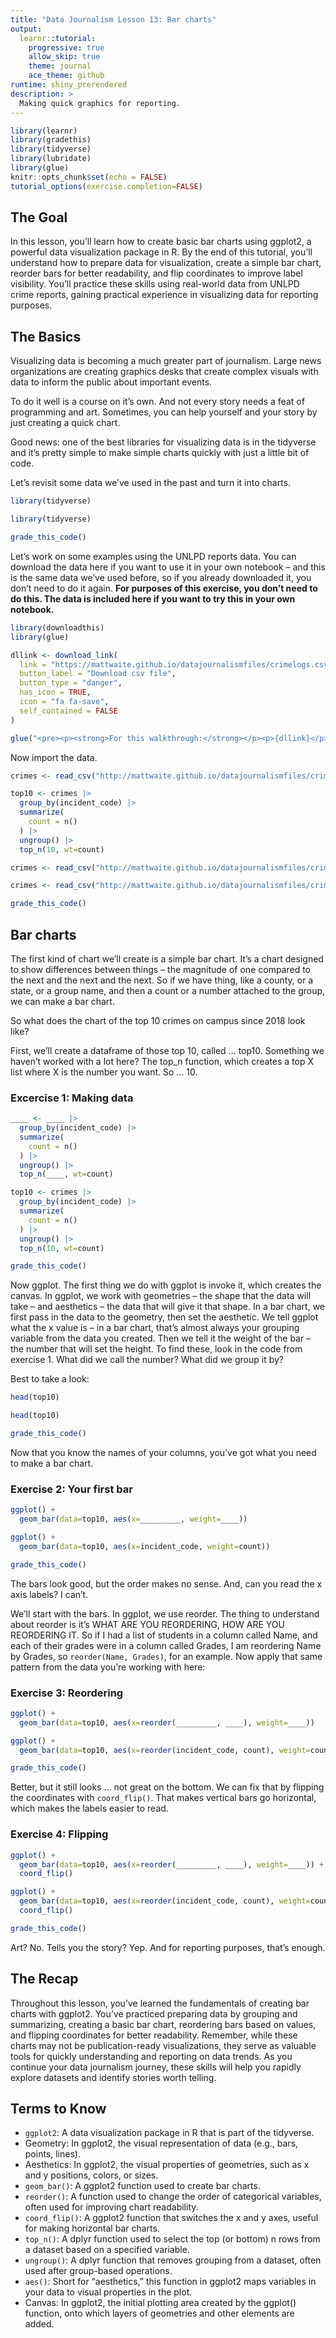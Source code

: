 ```yaml
---
title: "Data Journalism Lesson 13: Bar charts"
output: 
  learnr::tutorial:
    progressive: true
    allow_skip: true
    theme: journal
    ace_theme: github
runtime: shiny_prerendered
description: >
  Making quick graphics for reporting.
---
```

```r
library(learnr)
library(gradethis)
library(tidyverse)
library(lubridate)
library(glue)
knitr::opts_chunk$set(echo = FALSE)
tutorial_options(exercise.completion=FALSE)
```

## The Goal

In this lesson, you'll learn how to create basic bar charts using ggplot2, a powerful data visualization package in R. By the end of this tutorial, you'll understand how to prepare data for visualization, create a simple bar chart, reorder bars for better readability, and flip coordinates to improve label visibility. You'll practice these skills using real-world data from UNLPD crime reports, gaining practical experience in visualizing data for reporting purposes.

## The Basics

Visualizing data is becoming a much greater part of journalism. Large news organizations are creating graphics desks that create complex visuals with data to inform the public about important events. 

To do it well is a course on it's own. And not every story needs a feat of programming and art. Sometimes, you can help yourself and your story by just creating a quick chart. 

Good news: one of the best libraries for visualizing data is in the tidyverse and it's pretty simple to make simple charts quickly with just a little bit of code.

Let's revisit some data we've used in the past and turn it into charts.

```r
library(tidyverse)
```
```r
library(tidyverse)
```
```r
grade_this_code()
```

Let's work on some examples using the UNLPD reports data. You can download the data here if you want to use it in your own notebook -- and this is the same data we've used before, so if you already downloaded it, you don't need to do it again. **For purposes of this exercise, you don't need to do this. The data is included here if you want to try this in your own notebook.**

```r
library(downloadthis)
library(glue)

dllink <- download_link(
  link = "https://mattwaite.github.io/datajournalismfiles/crimelogs.csv",
  button_label = "Download csv file",
  button_type = "danger",
  has_icon = TRUE,
  icon = "fa fa-save",
  self_contained = FALSE
)

glue("<pre><p><strong>For this walkthrough:</strong></p><p>{dllink}</p></pre>")

```

Now import the data.

```r
crimes <- read_csv("http://mattwaite.github.io/datajournalismfiles/crimelogs.csv")

top10 <- crimes |> 
  group_by(incident_code) |>
  summarize(
    count = n()
  ) |>
  ungroup() |>
  top_n(10, wt=count)
```
```r
crimes <- read_csv("http://mattwaite.github.io/datajournalismfiles/crimelogs.csv")
```
```r
crimes <- read_csv("http://mattwaite.github.io/datajournalismfiles/crimelogs.csv")
```
```r
grade_this_code()
```

## Bar charts

The first kind of chart we'll create is a simple bar chart. It's a chart designed to show differences between things -- the magnitude of one compared to the next and the next and the next. So if we have thing, like a county, or a state, or a group name, and then a count or a number attached to the group, we can make a bar chart.

So what does the chart of the top 10 crimes on campus since 2018 look like? 

First, we'll create a dataframe of those top 10, called ... top10. Something we haven't worked with a lot here? The top_n function, which creates a top X list where X is the number you want. So ... 10. 

### Excercise 1: Making data

```r
____ <- ____ |> 
  group_by(incident_code) |>
  summarize(
    count = n()
  ) |>
  ungroup() |>
  top_n(____, wt=count)
```
```r
top10 <- crimes |> 
  group_by(incident_code) |>
  summarize(
    count = n()
  ) |>
  ungroup() |>
  top_n(10, wt=count)
```
```r
grade_this_code()
```

Now ggplot. The first thing we do with ggplot is invoke it, which creates the canvas. In ggplot, we work with geometries -- the shape that the data will take -- and aesthetics -- the data that will give it that shape. In a bar chart, we first pass in the data to the geometry, then set the aesthetic. We tell ggplot what the x value is -- in a bar chart, that's almost always your grouping variable from the data you created. Then we tell it the weight of the bar -- the number that will set the height. To find these, look in the code from exercise 1. What did we call the number? What did we group it by?

Best to take a look:

```r
head(top10)
```
```r
head(top10)
```
```r
grade_this_code()
```

Now that you know the names of your columns, you've got what you need to make a bar chart.

### Exercise 2: Your first bar

```r
ggplot() + 
  geom_bar(data=top10, aes(x=_________, weight=____))
```
```r
ggplot() + 
  geom_bar(data=top10, aes(x=incident_code, weight=count))
```
```r
grade_this_code()
```

The bars look good, but the order makes no sense. And, can you read the x axis labels? I can't. 

We'll start with the bars. In ggplot, we use reorder. The thing to understand about reorder is it's WHAT ARE YOU REORDERING, HOW ARE YOU REORDERING IT. So if I had a list of students in a column called Name, and each of their grades were in a column called Grades, I am reordering Name by Grades, so `reorder(Name, Grades)`, for an example. Now apply that same pattern from the data you're working with here: 

### Exercise 3: Reordering

```r
ggplot() + 
  geom_bar(data=top10, aes(x=reorder(_________, ____), weight=____))
```
```r
ggplot() + 
  geom_bar(data=top10, aes(x=reorder(incident_code, count), weight=count))
```
```r
grade_this_code()
```

Better, but it still looks ... not great on the bottom. We can fix that by flipping the coordinates with `coord_flip()`. That makes vertical bars go horizontal, which makes the labels easier to read. 

### Exercise 4: Flipping

```r
ggplot() + 
  geom_bar(data=top10, aes(x=reorder(_________, ____), weight=____)) + 
  coord_flip()
```
```r
ggplot() + 
  geom_bar(data=top10, aes(x=reorder(incident_code, count), weight=count)) + 
  coord_flip()
```
```r
grade_this_code()
```

Art? No. Tells you the story? Yep. And for reporting purposes, that's enough. 

## The Recap

Throughout this lesson, you've learned the fundamentals of creating bar charts with ggplot2. You've practiced preparing data by grouping and summarizing, creating a basic bar chart, reordering bars based on values, and flipping coordinates for better readability. Remember, while these charts may not be publication-ready visualizations, they serve as valuable tools for quickly understanding and reporting on data trends. As you continue your data journalism journey, these skills will help you rapidly explore datasets and identify stories worth telling.

## Terms to Know

- `ggplot2`: A data visualization package in R that is part of the tidyverse.
- Geometry: In ggplot2, the visual representation of data (e.g., bars, points, lines).
- Aesthetics: In ggplot2, the visual properties of geometries, such as x and y positions, colors, or sizes.
- `geom_bar()`: A ggplot2 function used to create bar charts.
- `reorder()`: A function used to change the order of categorical variables, often used for improving chart readability.
- `coord_flip()`: A ggplot2 function that switches the x and y axes, useful for making horizontal bar charts.
- `top_n()`: A dplyr function used to select the top (or bottom) n rows from a dataset based on a specified variable.
- `ungroup()`: A dplyr function that removes grouping from a dataset, often used after group-based operations.
- `aes()`: Short for "aesthetics," this function in ggplot2 maps variables in your data to visual properties in the plot.
- Canvas: In ggplot2, the initial plotting area created by the ggplot() function, onto which layers of geometries and other elements are added.
